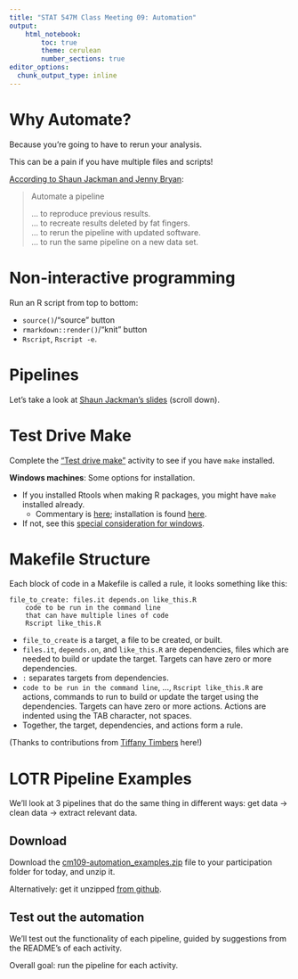 ```yaml
---
title: "STAT 547M Class Meeting 09: Automation"
output:
    html_notebook:
        toc: true
        theme: cerulean
        number_sections: true
editor_options: 
  chunk_output_type: inline
---
```


# Why Automate?

Because you're going to have to rerun your analysis.

This can be a pain if you have multiple files and scripts!

[According to Shaun Jackman and Jenny Bryan](http://stat545.com/automation01_slides/index.html#/automate-a-pipeline):

> Automate a pipeline
> 
> ... to reproduce previous results.   
> ... to recreate results deleted by fat fingers.   
> ... to rerun the pipeline with updated software.   
> ... to run the same pipeline on a new data set.   

# Non-interactive programming

Run an R script from top to bottom:

- `source()`/"source" button
- `rmarkdown::render()`/"knit" button
- `Rscript`, `Rscript -e`.

# Pipelines

Let's take a look at [Shaun Jackman's slides](http://stat545.com/automation01_slides/index.html#/pipelines) (scroll down).


# Test Drive Make

Complete the ["Test drive make"](http://stat545.com/automation03_make-test-drive.html) activity to see if you have `make` installed.

__Windows machines__: Some options for installation.

- If you installed Rtools when making R packages, you might have `make` installed already.
	- Commentary is [here](http://stat545.com/packages01_system-prep.html#windows-system-prep); installation is found [here](https://cran.r-project.org/bin/windows/Rtools/).
- If not, see this [special consideration for windows](http://stat545.com/automation02_windows.html).

# Makefile Structure

Each block of code in a Makefile is called a rule, it looks something like this:

```
file_to_create: files.it depends.on like_this.R
	code to be run in the command line
	that can have multiple lines of code
	Rscript like_this.R
```

* `file_to_create` is a target, a file to be created, or built.
* `files.it`, `depends.on`, and `like_this.R` are dependencies, files which are needed to build or update the target. Targets can have zero or more dependencies.
* `:` separates targets from dependencies.
* `code to be run in the command line`, ..., `Rscript like_this.R` are actions, commands to run to build or update the target using the dependencies. Targets can have zero or more actions. Actions are indented using the TAB character, not spaces.
* Together, the target, dependencies, and actions form a rule.

(Thanks to contributions from [Tiffany Timbers](https://github.com/ttimbers) here!)

# LOTR Pipeline Examples

We'll look at 3 pipelines that do the same thing in different ways: get data -> clean data -> extract relevant data.

## Download

Download the [cm109-automation_examples.zip](https://github.com/STAT545-UBC/Classroom/raw/master/notes/cm109-automation_examples.zip) file to your participation folder for today, and unzip it.

Alternatively: get it unzipped [from github](https://github.com/STAT545-UBC/STAT545-UBC.github.io/tree/master/automation10_holding-area).

## Test out the automation

We'll test out the functionality of each pipeline, guided by suggestions from the README's of each activity.

Overall goal: run the pipeline for each activity.




